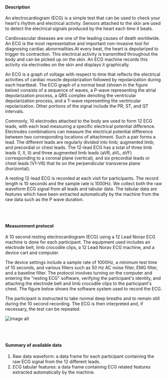 #### Description

An electrocardiogram (ECG) is a simple test that can be used to check your heart's rhythm and electrical activity. Sensors attached to the skin are used to detect the electrical signals produced by the heart each time it beats.

Cardiovascular diseases are one of the leading causes of death worldwide. An ECG is the most representative and important non-invasive tool for diagnosing cardiac abnormalities.At every beat, the heart is depolarized to trigger its contraction. This electrical activity is transmitted throughout the body and can be picked up on the skin. An ECG machine records this activity via electrodes on the skin and displays it graphically.

An ECG is a graph of voltage with respect to time that reflects the electrical activities of cardiac muscle depolarization followed by repolarization during each heartbeat. The ECG graph of a normal beat (shown in the figure below) consists of a sequence of waves, a P-wave representing the atrial depolarization process, a QRS complex denoting the ventricular depolarization process, and a T-wave representing the ventricular repolarization. Other portions of the signal include the PR, ST, and QT intervals. 

Commonly, 10 electrodes attached to the body are used to form 12 ECG leads, with each lead measuring a specific electrical potential difference. Electrodes combinations can measure the electrical potential difference between two corresponding locations of attachment. Such a pair forms a lead. The different leads are regularly divided into limb; augmented limb; and precordial or chest leads. The 12-lead ECG has a total of three limb leads (I, II, II) and three augmented limb leads (aVR, aVL, aVF) corresponding to a coronal plane (vertical), and six precordial leads or chest leads (V1-V6) that lie on the perpendicular transverse plane (horizontal).

A resting 12-lead ECG is recorded at each visit for participants. The record length is 10 seconds and the sample rate is 1000Hz. We collect both the raw waveform ECG signal from all leads and tabular data. The tabular data are features which have been extracted automatically by the machine from the raw data such as the P wave duration.

<br><br>

#### Measurement protocol

A 10 second resting electrocardiogram (ECG) using a 12 Lead Norav ECG machine is done for each participant. The equipment used includes an electrode belt, limb crocodile clips, a 12 Lead Norav ECG machine, and a device cart and computer. 

The device settings include a sample rate of 1000Hz, a minimum test time of 10 seconds, and various filters such as 50 Hz AC noise filter, EMG filter, and a baseline filter. The protocol involves turning on the computer and entering the "resting ECG" software, verifying the participant's identity, and attaching the electrode belt and limb crocodile clips to the participant's chest. The figure below shows the software system used to record the ECG.

The participant is instructed to take normal deep breaths and to remain still during the 10 second recording. The ECG is then interpreted and, if necessary, the test can be repeated.

![image alt](/md/folders/5/ecg_info.png)

<br><br>

#### Summary of available data

1. Raw data waveform: a data frame for each participant containing the raw ECG signal from the 12 different leads.
2. ECG tabular features: a data frame containing ECG related features extracted automatically by the machine.
